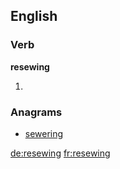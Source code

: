 ==English==

===Verb===
'''resewing'''

# {{present participle of|[[resew]]}}

===Anagrams===
* [[sewering#English|sewering]]

[[de:resewing]]
[[fr:resewing]]